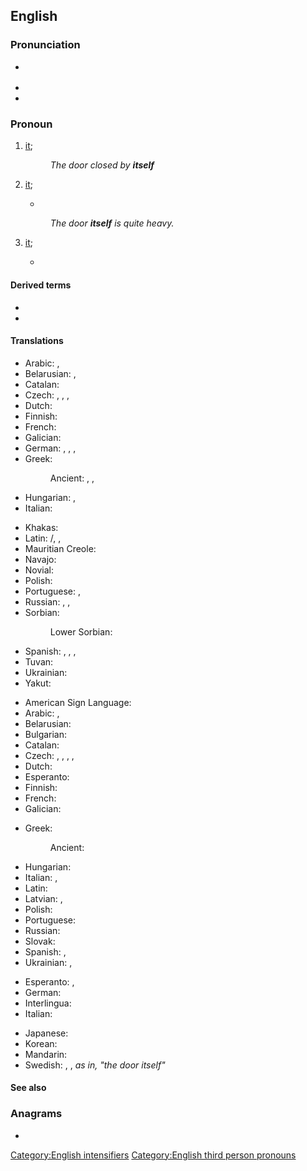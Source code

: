 {{also|it self}}
==English==

===Pronunciation===
* {{a|GA|RP}} {{IPA|en|/ɪtˈsɛlf/}}
* {{audio|en|en-us-itself.ogg|Audio (US)}}
* {{rhymes|en|ɛlf}}

===Pronoun===
{{en-pron|desc=the third person singular, neuter, personal pronoun|the reflexive form of|it|masculine|himself|feminine|herself|plural|themselves}}

# {{lb|en|reflexive pronoun}} [[it]]; {{non-gloss definition|A thing as the object of a verb or preposition that also appears as the subject}}
#: ''The door closed by '''itself'''''
# {{lb|en|emphatic}} [[it]]; {{non-gloss definition|used to intensify the subject, especially to emphasize that it is the only participant in the predicate}}
#* {{RQ:Burton Melancholy|part=II|section=2|member=6|subsection=iv|page=298|edition=5th|passage=Beautie alone is a ſoveraigne remedy againſt feare,griefe,and all melancholy fits; a charm,as ''Peter de la Seine'' and many other writers affirme,a banquet '''it ſelfe''';he gives inſtance in diſcontented ''Menelaus'' that was ſo often freed by ''Helenas'' faire face: and <sup>h</sup>''Tully, 3 Tusc.'' cites Epicurus as a chiefe patron of this Tenent.}}
#: ''The door '''itself''' is quite heavy.''
# {{lb|en|emphatic|archaic}} [[it]]; {{n-g|used to refer back to an earlier subject}}
#* {{quote-book|en|year=1842|author=Andrew Ure|title=A Dictionary of Arts, Manufactures and Mines|passage=The oil by degrees gets covered with a curdy mass, which after some time settles to the bottom, while '''itself''' becomes limpid and colorless.}}

====Derived terms====
* {{l|en|in-itselfness}}
* {{l|en|thing-in-itself}}

====Translations====
{{trans-top|(reflexive) it}}
* Arabic: {{t|ar|نَفْسُهُ|m}}, {{t|ar|نَفْسُهَا|f}}
* Belarusian: {{t|be|сябе́}}, {{t|be|-цца}} {{qualifier|verb ending}}
* Catalan: {{t+|ca|es}}
* Czech: {{t+|cs|sám}}, {{t+|cs|se}}, {{t+|cs|sebe}}, {{t|cs|[[sám]] [[sebe]]}}
* Dutch: {{t+|nl|zichzelf}}
* Finnish: {{t+|fi|itsensä}}
* French: {{t+|fr|se}}
* Galician: {{t+|gl|se}}
* German: {{t|de|von selbst}}, {{t|de|von allein}}, {{t+|de|selbst}}, {{t|de|sich selbst}}
* Greek:
*: Ancient: {{t|grc|ἑαυτό}}, {{t|grc|ἑαυτῷ}}, {{t|grc|ἑαυτοῦ}}
* Hungarian: {{t+|hu|magát}}, {{t+|hu|maga}}
* Italian: {{t+|it|sé|m|f}}
{{trans-mid}}
* Khakas: {{t|kjh|позы}}
* Latin: {{t+|la|sē}}/{{t|la|sēsē}}, {{t|la|sibi}}, {{t+|la|suī}}
* Mauritian Creole: {{t|mfe|limem}}
* Navajo: {{t|nv|tʼáá bí}}
* Novial: {{t|nov|se}}
* Polish: {{t+|pl|się}}
* Portuguese: {{t+|pt|se}}, {{t|pt|[[a]] [[si]] [[mesmo]]}}
* Russian: {{t+|ru|-ся}}, {{t+|ru|себя́}}, {{t|ru|[[сам]] [[себя́]]}}
* Sorbian:
*: Lower Sorbian: {{t|dsb|se}}
* Spanish: {{t+|es|se}}, {{t+|es|solo}}, {{t|es|a si mismo}}, {{t|es|por si mismo}}
* Tuvan: {{t|tyv|боду}}
* Ukrainian: {{t|uk|се́бе}}
* Yakut: {{t|sah|бэйэтэ}}
{{trans-bottom}}

{{trans-top|(emphatic) it}}
* American Sign Language: {{t|ase|A@Chesthigh SmallFrontandback}}
* Arabic: {{t|ar|نَفْسُهُ|m}}, {{t|ar|نَفْسُهَا|f}}
* Belarusian: {{t|be|[[яно́]] [[сам|само́]]|n}}
* Bulgarian: {{t+|bg|самият}}
* Catalan: {{t+|ca|mateix}}
* Czech: {{t+|cs|sám}}, {{t+|cs|samotný}}, {{t|cs|o sobě}}, {{t|cs|sám o sobě}}, {{t|cs|jako takový}}
* Dutch: {{t+|nl|zelf}}
* Esperanto: {{t+|eo|mem}}
* Finnish: {{t+|fi|itse}}
* French: {{t+|fr|soi-même}}
* Galician: {{t+|gl|mesmo}}
{{trans-mid}}
* Greek:
*: Ancient: {{t|grc|αὐτό}}
* Hungarian: {{t+|hu|maga}}
* Italian: {{t|it|se stesso|m}}, {{t|it|sé stesso|m}}
* Latin: {{t+|la|ipsum}}
* Latvian: {{t|lv|viņš pats|m}}, {{t|lv|viņa pati|f}}
* Polish: {{t|pl|[[ono]] [[samo]]|n}}
* Portuguese: {{t|pt|[[ele]]/[[ela]] [[mesmo]]}}
* Russian: {{t|ru|[[оно́]] [[сам|само́]]}}
* Slovak: {{t|sk|ono samo|n}}
* Spanish: {{t|es|sí mismo}}, {{t+|es|mismo}}
* Ukrainian: {{t|uk|[[воно́]] [[сам|само́]]|n}}, {{t|uk|само́}}
{{trans-bottom}}

{{checktrans-top}}
* Esperanto: {{t+check|eo|si}}, {{t+check|eo|mem}}
* German: {{t-check|de|sich selbst}}
* Interlingua: {{t-check|ia|ipse}}
* Italian: {{t-check|it|se stesso}}
{{trans-mid}}
* Japanese: {{t-check|ja|それ自身|tr=それじしん, sore jishin|sc=Jpan}}
* Korean: {{t-check|ko|그것 자체}}
* Mandarin: {{t+check|cmn|它本身|tr=tā běn shēn}}
* Swedish: {{t+check|sv|sig}}, {{t-check|sv|sig själv}} {{q|reflexive}}, {{t+check|sv|i sig}} ''as in, "the door itself"''
{{trans-bottom}}

====See also====
{{English personal pronouns}}

===Anagrams===
* {{anagrams|en|a=efilst|filets|fliest|flites|stifle}}

[[Category:English intensifiers]]
[[Category:English third person pronouns]]